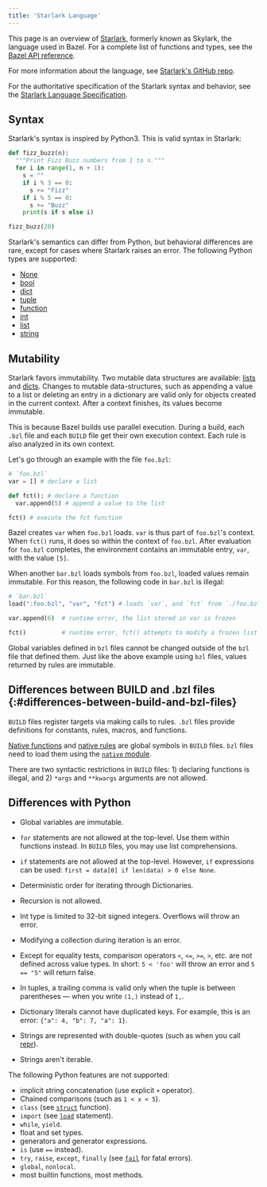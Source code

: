 ```yaml
---
title: 'Starlark Language'
---
```


<!-- [TOC] -->

This page is an overview of [Starlark](https://github.com/bazelbuild/starlark),
formerly known as Skylark, the language used in Bazel. For a complete list of
functions and types, see the [Bazel API reference](/versions/7.4.0/rules/lib/overview).

For more information about the language, see [Starlark's GitHub repo](https://github.com/bazelbuild/starlark/).

For the authoritative specification of the Starlark syntax and
behavior, see the [Starlark Language Specification](https://github.com/bazelbuild/starlark/blob/master/spec.md).

## Syntax

Starlark's syntax is inspired by Python3. This is valid syntax in Starlark:

```python
def fizz_buzz(n):
  """Print Fizz Buzz numbers from 1 to n."""
  for i in range(1, n + 1):
    s = ""
    if i % 3 == 0:
      s += "Fizz"
    if i % 5 == 0:
      s += "Buzz"
    print(s if s else i)

fizz_buzz(20)
```

Starlark's semantics can differ from Python, but behavioral differences are
rare, except for cases where Starlark raises an error. The following Python
types are supported:

* [None](lib/globals#None)
* [bool](lib/bool)
* [dict](lib/dict)
* [tuple](lib/tuple)
* [function](lib/function)
* [int](lib/int)
* [list](lib/list)
* [string](lib/string)

## Mutability

Starlark favors immutability. Two mutable data structures are available:
[lists](lib/list) and [dicts](lib/dict). Changes to mutable
data-structures, such as appending a value to a list or deleting an entry in a
dictionary are valid only for objects created in the current context. After a
context finishes, its values become immutable.

This is because Bazel builds use parallel execution. During a build, each `.bzl`
file and each `BUILD` file get their own execution context. Each rule is also
analyzed in its own context.

Let's go through an example with the file `foo.bzl`:

```python
# `foo.bzl`
var = [] # declare a list

def fct(): # declare a function
  var.append(5) # append a value to the list

fct() # execute the fct function
```

Bazel creates `var` when `foo.bzl` loads. `var` is thus part of `foo.bzl`'s
context. When `fct()` runs, it does so within the context of `foo.bzl`. After
evaluation for `foo.bzl` completes, the environment contains an immutable entry,
`var`, with the value `[5]`.

When another `bar.bzl` loads symbols from `foo.bzl`, loaded values remain
immutable. For this reason, the following code in `bar.bzl` is illegal:

```python
# `bar.bzl`
load(":foo.bzl", "var", "fct") # loads `var`, and `fct` from `./foo.bzl`

var.append(6)  # runtime error, the list stored in var is frozen

fct()          # runtime error, fct() attempts to modify a frozen list
```

Global variables defined in `bzl` files cannot be changed outside of the
`bzl` file that defined them. Just like the above example using `bzl` files,
values returned by rules are immutable.

## Differences between BUILD and .bzl files {:#differences-between-build-and-bzl-files}

`BUILD` files register targets via making calls to rules. `.bzl` files provide
definitions for constants, rules, macros, and functions.

[Native functions](/versions/7.4.0/reference/be/functions) and [native rules](
/reference/be/overview#language-specific-native-rules) are global symbols in
`BUILD` files. `bzl` files need to load them using the [`native` module](
/rules/lib/toplevel/native).

There are two syntactic restrictions in `BUILD` files: 1) declaring functions is
illegal, and 2) `*args` and `**kwargs` arguments are not allowed.

## Differences with Python

* Global variables are immutable.

* `for` statements are not allowed at the top-level. Use them within functions
  instead. In `BUILD` files, you may use list comprehensions.

* `if` statements are not allowed at the top-level. However, `if` expressions
  can be used: `first = data[0] if len(data) > 0 else None`.

* Deterministic order for iterating through Dictionaries.

* Recursion is not allowed.

* Int type is limited to 32-bit signed integers. Overflows will throw an error.

* Modifying a collection during iteration is an error.

* Except for equality tests, comparison operators `<`, `<=`, `>=`, `>`, etc. are
not defined across value types. In short: `5 < 'foo'` will throw an error and
`5 == "5"` will return false.

* In tuples, a trailing comma is valid only when the tuple is between
  parentheses — when you write `(1,)` instead of `1,`.

* Dictionary literals cannot have duplicated keys. For example, this is an
  error: `{"a": 4, "b": 7, "a": 1}`.

* Strings are represented with double-quotes (such as when you call
  [repr](lib/globals#repr)).

* Strings aren't iterable.

The following Python features are not supported:

* implicit string concatenation (use explicit `+` operator).
* Chained comparisons (such as `1 < x < 5`).
* `class` (see [`struct`](lib/struct#struct) function).
* `import` (see [`load`](/versions/7.4.0/extending/concepts#loading-an-extension) statement).
* `while`, `yield`.
* float and set types.
* generators and generator expressions.
* `is` (use `==` instead).
* `try`, `raise`, `except`, `finally` (see [`fail`](lib/globals#fail) for fatal errors).
* `global`, `nonlocal`.
* most builtin functions, most methods.
